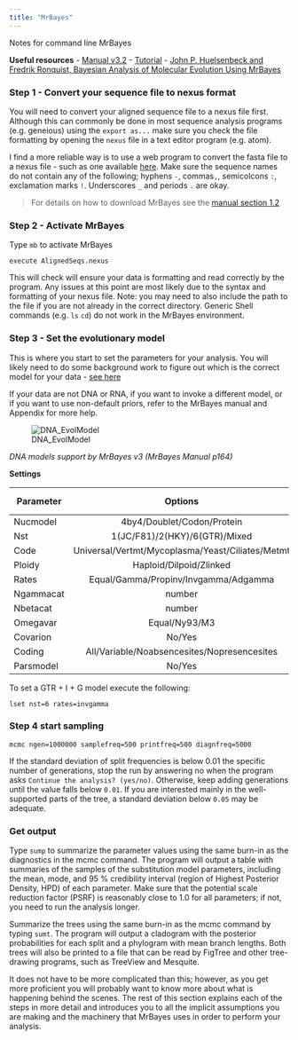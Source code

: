 ```yaml
---
title: "MrBayes"
---
```


Notes for command line MrBayes

**Useful resources**
- [Manual v3.2](http://mrbayes.sourceforge.net/mb3.2_manual.pdf)
- [Tutorial](http://mrbayes.sourceforge.net/wiki/index.php?title=Tutorial&oldid=5239)
- [John P. Huelsenbeck and Fredrik Ronquist, Bayesian Analysis of Molecular Evolution
Using MrBayes](http://people.binf.ku.dk/rasmus/courses/Spring06/Chapter7-MrBayes.pdf)



### Step 1 - Convert your sequence file to nexus format
You will need to convert your aligned sequence file to a nexus file first.
Although this can commonly be done in most sequence analysis programs (e.g. geneious) using the `export as...` make sure you check the file formatting by opening the `nexus` file in a text editor program (e.g. atom).

I find a more reliable way is to use a web program to convert the fasta file to a nexus file - such as one available [here](http://sequenceconversion.bugaco.com/converter/biology/sequences/fasta_to_nexus.php).
Make sure the sequence names do not contain any of the following; hyphens `-`, commas`,`, semicolcons `:`, exclamation marks `!`.
Underscores `_` and periods `.` are okay.

> For details on how to download MrBayes see the [manual section 1.2](http://mrbayes.sourceforge.net/mb3.2_manual.pdf)


### Step 2 - Activate MrBayes

Type `mb` to activate MrBayes

```
execute AlignedSeqs.nexus
```

This will check will ensure your data is formatting and read correctly by the program. Any issues at this point are most likely due to the syntax and formatting of your nexus file.
Note: you may need to also include the path to the file if you are not already in the correct directory.
Generic Shell commands (e.g. `ls` `cd`) do not work in the MrBayes environment.

### Step 3 - Set the evolutionary model
This is where you start to set the parameters for your analysis. You will likely need to do some background work to figure out which is the correct model for your data - [see here](/Users/siobhonegan/Documents/Uni/PhD/code/notes-cheatsheets/Evolutionary_model_selection.md)

If your data are not DNA or RNA, if you want to invoke a different model, or if you want to use
non-default priors, refer to the MrBayes manual and Appendix for more help.

![DNA_EvolModel](MrBayesv3_DNA_EvolutionaryModel.png)

*DNA models support by MrBayes v3 (MrBayes Manual p164)*


**Settings**

| Parameter | Options                                          | Current setting |
| --------- |:------------------------------------------------:| ---------------:|
| Nucmodel  | 4by4/Doublet/Codon/Protein                       | 4by4            |
| Nst       | 1(JC/F81)/2(HKY)/6(GTR)/Mixed                    | 1               |
| Code      | Universal/Vertmt/Mycoplasma/Yeast/Ciliates/Metmt | Universal       |
| Ploidy    | Haploid/Dilpoid/Zlinked                          | Diploid         |
| Rates     | Equal/Gamma/Propinv/Invgamma/Adgamma             | Equal           |
| Ngammacat | number                                           | 4               |
| Nbetacat  | number                                           | 5               |
| Omegavar  | Equal/Ny93/M3                                    | Equal           |
| Covarion  | No/Yes                                           | No              |
| Coding    | All/Variable/Noabsencesites/Nopresencesites      | All             |
| Parsmodel | No/Yes                                           | No              |



To set a GTR + I + G model execute the following:
```
lset nst=6 rates=invgamma
```


### Step 4 start sampling
```
mcmc ngen=1000000 samplefreq=500 printfreq=500 diagnfreq=5000
```

If the standard deviation of split frequencies is below 0.01 the specific number of generations, stop the run by answering no when the program asks `Continue the analysis? (yes/no)`.
Otherwise, keep adding generations until the value falls below `0.01`. If you are interested mainly in the well-supported parts of the tree, a standard deviation below `0.05` may be adequate.

### Get output

Type `sump` to summarize the parameter values using the same burn-in as the diagnostics in the mcmc command. The program will output a table with summaries of the samples of the substitution model parameters, including the mean, mode, and 95 % credibility interval (region of Highest Posterior Density, HPD) of each parameter. Make sure that the potential scale reduction factor (PSRF) is reasonably close to 1.0 for all parameters; if not, you need to run the
analysis longer.

Summarize the trees using the same burn-in as the mcmc command by typing `sumt`. The program will output a cladogram with the posterior probabilities for each split and a phylogram with mean branch lengths. Both trees will also be printed to a file that can be read by FigTree and other tree-drawing programs, such as TreeView and Mesquite.

It does not have to be more complicated than this; however, as you get more proficient you will probably want to know more about what is happening behind the scenes. The rest of this section explains each of the steps in more detail and introduces you to all the implicit assumptions you are making and the machinery that MrBayes uses in order to perform your analysis.
